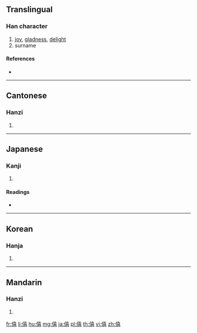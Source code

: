 {{character info/new}}
==Translingual==

===Han character===
{{Han char|rn=9|rad=人|as=12|sn=14|four=24261|canj=OGRR|ids=⿰亻喜}}

# [[joy]], [[gladness]], [[delight]]
# surname

====References====
* {{Han ref|kx=0116.200|dkj=01095|dj=0247.310|hdz=10217.010|uh=50D6|ud=20694|bh=B9AF|bd=47535}}

----

==Cantonese==

===Hanzi===
{{yue-hanzi|jyut=|y=hei1}}

# {{defn|lang=yue|sort=人12}}

----

==Japanese==

===Kanji===
{{ja-kanji|grade=|rs=人12}}

# {{defn|lang=ja|sort=人12}}

====Readings====
* {{ja-readings|on=[[き]] (ki)|kun=[[よろこぶ]] (yorokobu)}}

----

==Korean==

===Hanja===
{{ko-hanja|hangeul=희|rv=hui|mr=hŭi}}

# {{defn|lang=ko|sort=人12}}

----

==Mandarin==

===Hanzi===
{{cmn-hanzi|pin=[[xī]] ([[xi1]])|wg=hsi<sup>1</sup>}}

# {{defn|lang=cmn|sort=人12}}

[[fr:僖]]
[[li:僖]]
[[hu:僖]]
[[mg:僖]]
[[ja:僖]]
[[pl:僖]]
[[th:僖]]
[[vi:僖]]
[[zh:僖]]